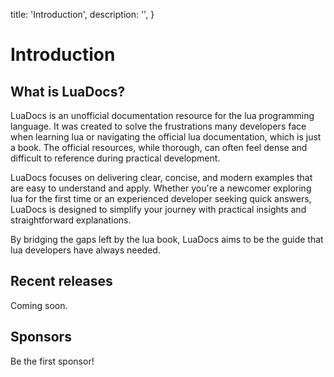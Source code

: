   title: 'Introduction',
  description: '',
}

# Introduction

## What is LuaDocs?

LuaDocs is an unofficial documentation resource for the lua programming language. It was created to solve the frustrations many developers face when learning lua or navigating the official lua documentation, which is just a book. The official resources, while thorough, can often feel dense and difficult to reference during practical development.

LuaDocs focuses on delivering clear, concise, and modern examples that are easy to understand and apply. Whether you're a newcomer exploring lua for the first time or an experienced developer seeking quick answers, LuaDocs is designed to simplify your journey with practical insights and straightforward explanations.

By bridging the gaps left by the lua book, LuaDocs aims to be the guide that lua developers have always needed.

## Recent releases

Coming soon.

## Sponsors

Be the first sponsor!
